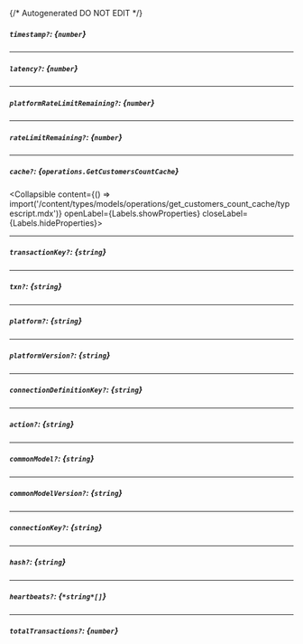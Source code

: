 {/* Autogenerated DO NOT EDIT  */}

##### `timestamp?`: *{`number`}*

---
##### `latency?`: *{`number`}*

---
##### `platformRateLimitRemaining?`: *{`number`}*

---
##### `rateLimitRemaining?`: *{`number`}*

---
##### `cache?`: *{`operations.GetCustomersCountCache`}*
<Collapsible content={() => import('/content/types/models/operations/get_customers_count_cache/typescript.mdx')} openLabel={Labels.showProperties} closeLabel={Labels.hideProperties}>
</Collapsible>

---
##### `transactionKey?`: *{`string`}*

---
##### `txn?`: *{`string`}*

---
##### `platform?`: *{`string`}*

---
##### `platformVersion?`: *{`string`}*

---
##### `connectionDefinitionKey?`: *{`string`}*

---
##### `action?`: *{`string`}*

---
##### `commonModel?`: *{`string`}*

---
##### `commonModelVersion?`: *{`string`}*

---
##### `connectionKey?`: *{`string`}*

---
##### `hash?`: *{`string`}*

---
##### `heartbeats?`: *{`*string*[]`}*

---
##### `totalTransactions?`: *{`number`}*


